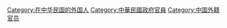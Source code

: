 [[Category:在中华民国的外国人|Category:在中华民国的外国人]]
[[Category:中華民國政府官員|Category:中華民國政府官員]]
[[Category:中国外籍官员|Category:中国外籍官员]]